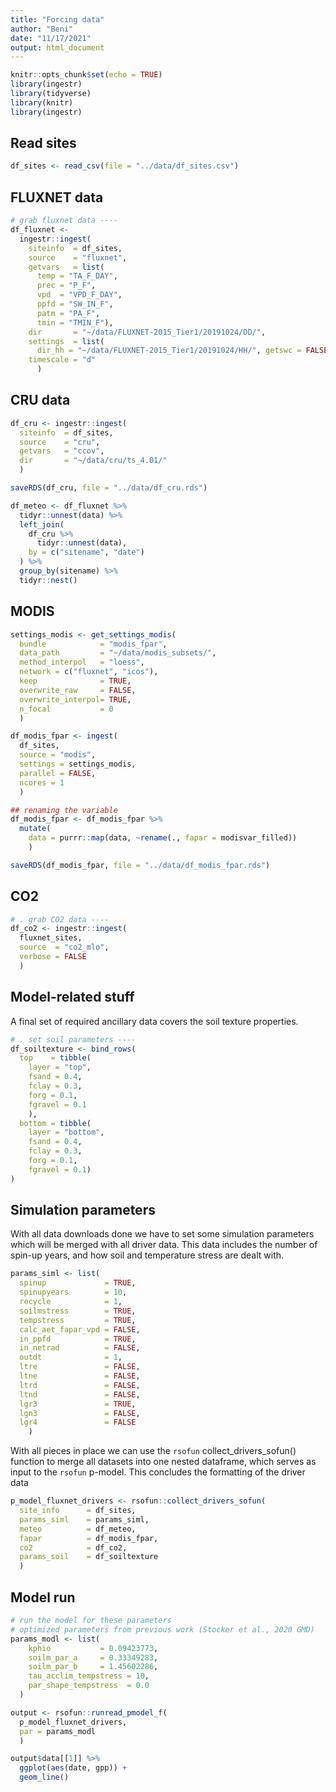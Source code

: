 ```yaml
---
title: "Forcing data"
author: "Beni"
date: "11/17/2021"
output: html_document
---
```


```r
knitr::opts_chunk$set(echo = TRUE)
library(ingestr)
library(tidyverse)
library(knitr)
library(ingestr)
```

## Read sites

```r
df_sites <- read_csv(file = "../data/df_sites.csv")
```

## FLUXNET data

```r
# grab fluxnet data ----
df_fluxnet <-
  ingestr::ingest(
    siteinfo  = df_sites,
    source    = "fluxnet",
    getvars   = list(
      temp = "TA_F_DAY",
      prec = "P_F",
      vpd  = "VPD_F_DAY",
      ppfd = "SW_IN_F",
      patm = "PA_F",
      tmin = "TMIN_F"),
    dir       = "~/data/FLUXNET-2015_Tier1/20191024/DD/",
    settings  = list(
      dir_hh = "~/data/FLUXNET-2015_Tier1/20191024/HH/", getswc = FALSE),
    timescale = "d"
      )
```

## CRU data

```r
df_cru <- ingestr::ingest(
  siteinfo  = df_sites,
  source    = "cru",
  getvars   = "ccov",
  dir       = "~/data/cru/ts_4.01/"
  )

saveRDS(df_cru, file = "../data/df_cru.rds")

df_meteo <- df_fluxnet %>%
  tidyr::unnest(data) %>%
  left_join(
    df_cru %>%
      tidyr::unnest(data),
    by = c("sitename", "date")
  ) %>%
  group_by(sitename) %>%
  tidyr::nest()
```

## MODIS

```r
settings_modis <- get_settings_modis(
  bundle            = "modis_fpar",
  data_path         = "~/data/modis_subsets/",
  method_interpol   = "loess",
  network = c("fluxnet", "icos"),
  keep              = TRUE,
  overwrite_raw     = FALSE,
  overwrite_interpol= TRUE,
  n_focal           = 0
  )

df_modis_fpar <- ingest(
  df_sites,
  source = "modis",
  settings = settings_modis,
  parallel = FALSE,
  ncores = 1
  )

## renaming the variable
df_modis_fpar <- df_modis_fpar %>%
  mutate(
    data = purrr::map(data, ~rename(., fapar = modisvar_filled))
    )

saveRDS(df_modis_fpar, file = "../data/df_modis_fpar.rds")
```

## CO2

```r
# . grab CO2 data ----
df_co2 <- ingestr::ingest(
  fluxnet_sites,
  source  = "co2_mlo",
  verbose = FALSE
  )
```

## Model-related stuff

A final set of required ancillary data covers the soil texture properties.

```r
# . set soil parameters ----
df_soiltexture <- bind_rows(
  top    = tibble(
    layer = "top",
    fsand = 0.4,
    fclay = 0.3,
    forg = 0.1,
    fgravel = 0.1
    ),
  bottom = tibble(
    layer = "bottom",
    fsand = 0.4,
    fclay = 0.3,
    forg = 0.1,
    fgravel = 0.1)
)
```

## Simulation parameters

With all data downloads done we have to set some simulation parameters which
will be merged with all driver data. This data includes the number of spin-up
years, and how soil and temperature stress are dealt with.

```r
params_siml <- list(
  spinup             = TRUE,
  spinupyears        = 10,
  recycle            = 1,
  soilmstress        = TRUE,
  tempstress         = TRUE,
  calc_aet_fapar_vpd = FALSE,
  in_ppfd            = TRUE,
  in_netrad          = FALSE,
  outdt              = 1,
  ltre               = FALSE,
  ltne               = FALSE,
  ltrd               = FALSE,
  ltnd               = FALSE,
  lgr3               = TRUE,
  lgn3               = FALSE,
  lgr4               = FALSE
	)
```

With all pieces in place we can use the `rsofun` collect_drivers_sofun()
function to merge all datasets into one nested dataframe, which serves as
input to the `rsofun` p-model. This concludes the formatting of the driver data

```r
p_model_fluxnet_drivers <- rsofun::collect_drivers_sofun(
  site_info      = df_sites,
  params_siml    = params_siml,
  meteo          = df_meteo,
  fapar          = df_modis_fpar,
  co2            = df_co2,
  params_soil    = df_soiltexture
  )
```

## Model run

```r
# run the model for these parameters
# optimized parameters from previous work (Stocker et al., 2020 GMD)
params_modl <- list(
    kphio           = 0.09423773,
    soilm_par_a     = 0.33349283,
    soilm_par_b     = 1.45602286,
    tau_acclim_tempstress = 10,
    par_shape_tempstress  = 0.0
  )

output <- rsofun::runread_pmodel_f(
  p_model_fluxnet_drivers,
  par = params_modl
  )

output$data[[1]] %>% 
  ggplot(aes(date, gpp)) +
  geom_line()
```
